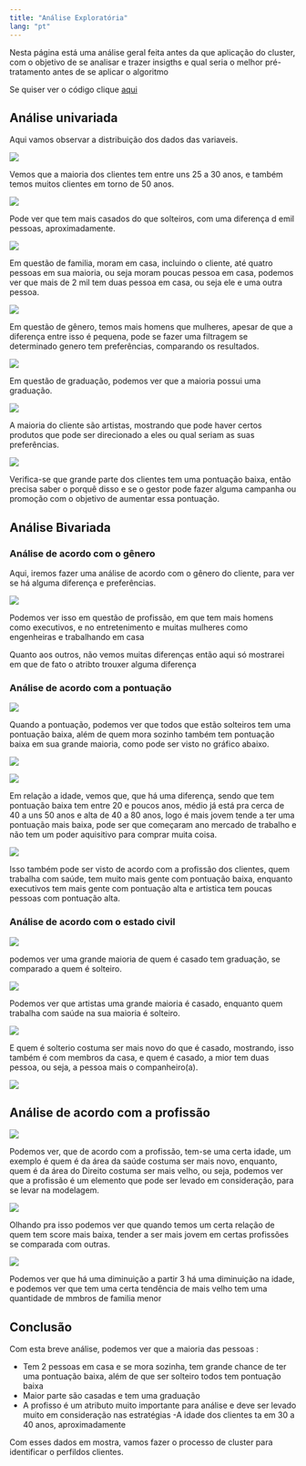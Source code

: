 ```yaml
---
title: "Análise Exploratória"
lang: "pt"
---
```


Nesta página está uma análise geral feita antes da que aplicação do cluster, com o objetivo de se analisar e trazer insigths e qual seria o melhor pré-tratamento antes de se aplicar o algoritmo

Se quiser ver o código clique [aqui](https://github.com/gustavoramos82/Analise-de-cluster-software-livre/blob/main/An%C3%A1lise.ipynb)

## Análise univariada

Aqui vamos observar a distribuição dos dados das variaveis.

![](idade.png)

Vemos que a maioria dos clientes tem entre uns 25 a 30 anos, e também temos muitos clientes em torno de 50 anos.

![](casado.png)

Pode ver que tem mais casados do que solteiros, com uma diferença d emil pessoas, aproximadamente.

![](familia.png)

Em questão de familia, moram em casa, incluindo o cliente, até quatro pessoas em sua maioria, ou seja moram poucas pessoa em casa, podemos ver que mais de 2 mil tem duas pessoa em casa, ou seja ele e uma outra pessoa.

![](genero.png)

Em questão de gênero, temos mais homens que mulheres, apesar de que a diferença entre isso é pequena, pode se fazer uma filtragem se determinado genero tem preferências, comparando os resultados.

![](gradua%C3%A7%C3%A3o.png)

Em questão de graduação, podemos ver que a maioria possui uma graduação.

![](profissao.png)

A maioria do cliente são artistas, mostrando que pode haver certos produtos que pode ser direcionado a eles ou qual seriam as suas preferências.

![](pontual.png)

Verifica-se que grande parte dos clientes tem uma pontuação baixa, então precisa saber o porquê disso e se o gestor pode fazer alguma campanha ou promoção com o objetivo de aumentar essa pontuação.

## Análise Bivariada

### Análise de acordo com o gênero

Aqui, iremos fazer uma análise de acordo com o gênero do cliente, para ver se há alguma diferença e preferências.

![](profissao_genero.png)

Podemos ver isso em questão de profissão, em que tem mais homens como executivos, e no entretenimento e muitas mulheres como engenheiras e trabalhando em casa

Quanto aos outros, não vemos muitas diferenças então aqui só mostrarei em que de fato o atribto trouxer alguma diferença

###  Análise de acordo com a pontuação

![](casado_pontuacao.png)

Quando a pontuação, podemos ver que todos que estão solteiros tem uma pontuação baixa, além de quem mora sozinho também tem pontuação baixa em sua grande maioria, como pode ser visto no gráfico abaixo.

![](familia_pontuacao.png)

![](idade_pontuacao.png)

Em relação a idade, vemos que, que há uma diferença, sendo que tem pontuação baixa tem entre 20 e poucos anos, médio já está pra cerca de 40 a uns 50 anos e alta de 40 a 80 anos, logo é mais jovem tende a ter uma pontuação mais baixa, pode ser que começaram ano mercado de trabalho e não tem um poder aquisitivo para comprar muita coisa.

![](profissao_pontuacao.png)

Isso também pode ser visto de acordo com a profissão dos clientes, quem trabalha com saúde, tem muito mais gente com pontuação baixa, enquanto executivos tem mais gente com pontuação alta e artistica tem poucas pessoas com pontuação alta.

### Análise de acordo com o estado civil

![](graduacao_casado.png)

podemos ver uma grande maioria de quem é casado tem graduação, se comparado a quem é solteiro.

![](profissao_casado.png)

Podemos ver que artistas uma grande maioria é casado, enquanto quem trabalha com saúde na sua maioria é solteiro.

![](idade_casado.png) 

E quem é solterio costuma ser mais novo do que é casado, mostrando, isso também é com membros da casa, e quem é casado, a mior tem duas pessoa, ou seja, a pessoa mais o companheiro(a).

![](membro_casado.png)

## Análise de acordo com a profissão

![](idade_profissao.png)

Podemos ver, que de acordo com a profissão, tem-se uma certa idade, um exemplo é quem é da área da saúde costuma ser mais novo, enquanto, quem é da área do Direito costuma ser mais velho, ou seja, podemos ver que a profissão é um elemento que pode ser levado em consideração, para se levar na modelagem.

![](profissao_idade_pontu.png)

Olhando pra isso podemos ver que quando temos um certa relação de quem tem score mais baixa, tender a ser mais jovem em certas profissões se comparada com outras.

![](membro_idade.png)

Podemos ver que há uma diminuição a partir 3 há uma diminuição na idade, e podemos ver que tem uma certa tendência de mais velho tem uma quantidade de mmbros de familia menor


## Conclusão

Com esta breve análise, podemos ver que a maioria das pessoas :

- Tem 2 pessoas em casa e se mora sozinha, tem grande chance de ter uma pontuação baixa, além de que ser solteiro todos tem pontuação baixa
- Maior parte são casadas e tem uma graduação
- A profisso é um atributo muito importante para análise e deve ser levado muito em consideração nas estratégias
-A idade dos clientes ta em 30 a 40 anos, aproximadamente

Com esses dados em mostra, vamos fazer o processo de cluster para identificar o perfildos clientes.